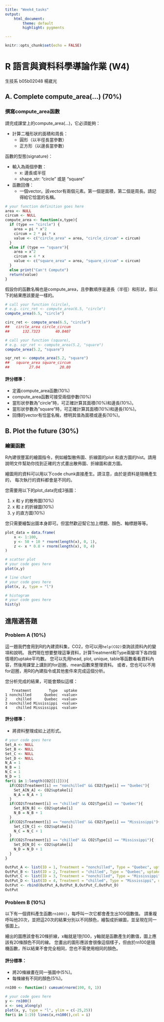 ```yaml
---
title: "Week4_tasks"
output: 
    html_document:
        theme: default
        highlight: pygments

---
```


```r
knitr::opts_chunk$set(echo = FALSE)
```

R 語言與資料科學導論作業 (W4)
=============================

生技系 b05b02048 楊崴光


## A. Complete compute_area(...) (70%)

### 撰寫compute_area函數
請完成課堂上的compute_area(...)，它必須能夠：

* 計算二種形狀的面積和周長：
    * 圓形（以半徑長當參數）
    * 正方形（以邊長當參數）

函數的型態(signature)：

* 輸入為兩個參數：
    * x: 邊長或半徑
    * shape_str: "circle" 或是 "square"
* 函數回傳：
    * 一個vector。該vector有兩個元素。第一個是面積，第二個是周長。請記得給它恰當的名稱。


```r
# your function definition goes here
area <- NULL
circum <- NULL
compute_area <- function(x,type){
  if (type == "circle") {
    area = pi * x^2
    circum = 2 * pi * x
    value <- c("circle_area" = area, "circle_circum" = circum)
  }
  else if (type == "square"){
    area = x^2
    circum = 4 * x
    value <- c("square_area" = area, "square_circum" = circum)
  }
  else print("Can't Compute")
  return(value)
}
```

假設你的函數名稱也是compute_area，且參數順序是邊長（半徑）和形狀，那以下的結果應該要是一樣的。

```r
# call your function (circle), 
# e.g. circ_ret <- compute_area(6.5, "circle")
compute_area(6.5, "circle")
```

```r
circ_ret <- compute_area(6.5, "circle")
##   circle_area circle_circum 
##      132.7323       40.8407
```

```r
# call your function (square), 
# e.g. sqr_ret <- compute_area(5.2, "square")
compute_area(5.2, "square")
```

```r
sqr_ret <- compute_area(5.2, "square")
##   square_area square_circum 
##         27.04         20.80
```

#### 評分標準：
* 定義compute_area函數(10%)
* compute_area函數可接受兩個參數(10%)
* 當形狀參數為"circle"時，可正確計算其面積(10%)和邊長(10%)。
* 當形狀參數為"square"時，可正確計算其面積(10%)和邊長(10%)。
* 回傳的vector有恰當名稱，標明其值為面積或邊長(10%)。


## B. Plot the future  (30%)

### 繪圖函數
R內建很豐富的繪圖指令，例如繪製散佈圖、折線圖的plot
和直方圖的hist。請用說明文件幫助你找到正確的方式畫出散佈圖、折線圖和直方圖。

繪圖用的資料可以用以下code chunk直接產生。請注意，由於是資料是隨機產生的，
每次執行的資料都會是不同的。

您需要用以下的plot_data完成3張圖：

1. x 和 y 的散佈圖(10%)
2. x 和 z 的折線圖(10%)
3. y 的直方圖(10%)

您只需要繪製出圖本身即可。但當然歡迎幫它加上標題、顏色、軸標題等等。

```r
plot_data = data.frame(
    x <- 1:100,
    y <- 50 + 10 * rnorm(length(x), 0, 1),
    z <- x * 0.8 + rnorm(length(x), 0, 4)
)
```

```r
# scatter plot
# your code goes here
plot(x,y)
```

```r
# line chart
# your code goes here
plot(x, z, type = "l")
```

```r
# histogram
# your code goes here
hist(y)
```

## 進階選答題

### Problem A (10%)

這一題我們會用到R的內建資料集，CO2，你可以用`help(CO2)`查詢該資料內的變項和說明。
我們現在想要整理這筆資料，計算Treatment和Type兩變項下各四個情境的uptake平均數。
您可以先用head, plot, unique,
table等函數看看資料內容，然後用課堂上講到的for迴圈、mean函數來整理資料。
或者，您也可以不用for迴圈，用R的內建指令或其他套件來完成這個分析。

您分析完成的結果，可能會類似這樣：

```
   Treatment        Type   uptake
1 nonchilled      Quebec  <value>
2    chilled      Quebec  <value>
3 nonchilled Mississippi  <value>
4    chilled Mississippi  <value>
```

#### 評分標準：  

* 將資料整理成如上述形式。

```r
# your code goes here
Set_A <- NULL
Set_B <- NULL
Set_C <- NULL
Set_D <- NULL
N_A = 1
N_B = 1
N_C = 1
N_D = 1
for(i in 1:length(CO2[[1]])){
  if(CO2$Treatment[i] == "nonchilled" && CO2$Type[i] == "Quebec"){
    Set_A[N_A] <- CO2$uptake[i]
    N_A = N_A + 1
  }
  if(CO2$Treatment[i] == "chilled" && CO2$Type[i] == "Quebec"){
    Set_B[N_B] <- CO2$uptake[i]
    N_B = N_B + 1
  }
  if(CO2$Treatment[i] == "nonchilled" && CO2$Type[i] == "Mississippi"){
    Set_C[N_C] <- CO2$uptake[i]
    N_C = N_C + 1
  }
  if(CO2$Treatment[i] == "chilled" && CO2$Type[i] == "Mississippi"){
    Set_D[N_D] <- CO2$uptake[i]
    N_D = N_D + 1
  }
}

OutPut_A <- list(ID = 1, Treatment = "nonchilled", Type = "Quebec", uptake = mean(Set_A))
OutPut_B <- list(ID = 2, Treatment = "chilled", Type = "Quebec", uptake = mean(Set_B))
OutPut_C <- list(ID = 3, Treatment = "nonchilled", Type = "Mississippi", uptake = mean(Set_C))
OutPut_D <- list(ID = 4, Treatment = "chilled", Type = "Mississippi", uptake = mean(Set_D))
OutPut <- rbind(OutPut_A,OutPut_B,OutPut_C,OutPut_D)
OutPut
```

### Problem B (10%)

以下有一個資料產生函數`rn100()`，每呼叫一次它都會產生出100個數值。
請重複呼叫他20次，並把這20次的結果分別以不同顏色，繪製成折線圖，並呈現在同一張圖上。

繪出的圖應該會有20條折線，x軸就是1到100，y軸就是函數產生的數值，圖上應該有20條顏色不同的線。
您畫出的圖形應該會很像這個樣子，但由於rn100是隨機函數，所以結果不會完全相同，您也不需使用相同的顏色。


#### 評分標準：  

* 將20條線畫在同一張圖中(5%)。
* 每條線有不同的顏色(5%)。

```r
rn100 <- function() cumsum(rnorm(100, 0, 1))
```

```r
# your code goes here
y <- rn100()
x <- seq_along(y)
plot(x, y, type = "l", ylim = c(-25,25))
for(i in 1:19) lines(x,rn100(),col = i)

```
